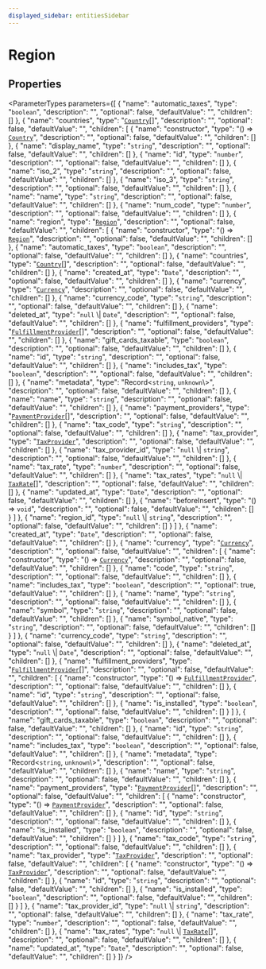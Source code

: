 ```yaml
---
displayed_sidebar: entitiesSidebar
---
```



# Region

## Properties

<ParameterTypes parameters={[
  {
    "name": "automatic_taxes",
    "type": "`boolean`",
    "description": "",
    "optional": false,
    "defaultValue": "",
    "children": []
  },
  {
    "name": "countries",
    "type": "[`Country`](Country.mdx)[]",
    "description": "",
    "optional": false,
    "defaultValue": "",
    "children": [
      {
        "name": "constructor",
        "type": "() => [`Country`](Country.mdx)",
        "description": "",
        "optional": false,
        "defaultValue": "",
        "children": []
      },
      {
        "name": "display_name",
        "type": "`string`",
        "description": "",
        "optional": false,
        "defaultValue": "",
        "children": []
      },
      {
        "name": "id",
        "type": "`number`",
        "description": "",
        "optional": false,
        "defaultValue": "",
        "children": []
      },
      {
        "name": "iso_2",
        "type": "`string`",
        "description": "",
        "optional": false,
        "defaultValue": "",
        "children": []
      },
      {
        "name": "iso_3",
        "type": "`string`",
        "description": "",
        "optional": false,
        "defaultValue": "",
        "children": []
      },
      {
        "name": "name",
        "type": "`string`",
        "description": "",
        "optional": false,
        "defaultValue": "",
        "children": []
      },
      {
        "name": "num_code",
        "type": "`number`",
        "description": "",
        "optional": false,
        "defaultValue": "",
        "children": []
      },
      {
        "name": "region",
        "type": "[`Region`](Region.mdx)",
        "description": "",
        "optional": false,
        "defaultValue": "",
        "children": [
          {
            "name": "constructor",
            "type": "() => [`Region`](Region.mdx)",
            "description": "",
            "optional": false,
            "defaultValue": "",
            "children": []
          },
          {
            "name": "automatic_taxes",
            "type": "`boolean`",
            "description": "",
            "optional": false,
            "defaultValue": "",
            "children": []
          },
          {
            "name": "countries",
            "type": "[`Country`](Country.mdx)[]",
            "description": "",
            "optional": false,
            "defaultValue": "",
            "children": []
          },
          {
            "name": "created_at",
            "type": "`Date`",
            "description": "",
            "optional": false,
            "defaultValue": "",
            "children": []
          },
          {
            "name": "currency",
            "type": "[`Currency`](Currency.mdx)",
            "description": "",
            "optional": false,
            "defaultValue": "",
            "children": []
          },
          {
            "name": "currency_code",
            "type": "`string`",
            "description": "",
            "optional": false,
            "defaultValue": "",
            "children": []
          },
          {
            "name": "deleted_at",
            "type": "``null`` \\| `Date`",
            "description": "",
            "optional": false,
            "defaultValue": "",
            "children": []
          },
          {
            "name": "fulfillment_providers",
            "type": "[`FulfillmentProvider`](FulfillmentProvider.mdx)[]",
            "description": "",
            "optional": false,
            "defaultValue": "",
            "children": []
          },
          {
            "name": "gift_cards_taxable",
            "type": "`boolean`",
            "description": "",
            "optional": false,
            "defaultValue": "",
            "children": []
          },
          {
            "name": "id",
            "type": "`string`",
            "description": "",
            "optional": false,
            "defaultValue": "",
            "children": []
          },
          {
            "name": "includes_tax",
            "type": "`boolean`",
            "description": "",
            "optional": false,
            "defaultValue": "",
            "children": []
          },
          {
            "name": "metadata",
            "type": "Record<`string`, `unknown`\\>",
            "description": "",
            "optional": false,
            "defaultValue": "",
            "children": []
          },
          {
            "name": "name",
            "type": "`string`",
            "description": "",
            "optional": false,
            "defaultValue": "",
            "children": []
          },
          {
            "name": "payment_providers",
            "type": "[`PaymentProvider`](PaymentProvider.mdx)[]",
            "description": "",
            "optional": false,
            "defaultValue": "",
            "children": []
          },
          {
            "name": "tax_code",
            "type": "`string`",
            "description": "",
            "optional": false,
            "defaultValue": "",
            "children": []
          },
          {
            "name": "tax_provider",
            "type": "[`TaxProvider`](TaxProvider.mdx)",
            "description": "",
            "optional": false,
            "defaultValue": "",
            "children": []
          },
          {
            "name": "tax_provider_id",
            "type": "``null`` \\| `string`",
            "description": "",
            "optional": false,
            "defaultValue": "",
            "children": []
          },
          {
            "name": "tax_rate",
            "type": "`number`",
            "description": "",
            "optional": false,
            "defaultValue": "",
            "children": []
          },
          {
            "name": "tax_rates",
            "type": "``null`` \\| [`TaxRate`](TaxRate.mdx)[]",
            "description": "",
            "optional": false,
            "defaultValue": "",
            "children": []
          },
          {
            "name": "updated_at",
            "type": "`Date`",
            "description": "",
            "optional": false,
            "defaultValue": "",
            "children": []
          },
          {
            "name": "beforeInsert",
            "type": "() => `void`",
            "description": "",
            "optional": false,
            "defaultValue": "",
            "children": []
          }
        ]
      },
      {
        "name": "region_id",
        "type": "``null`` \\| `string`",
        "description": "",
        "optional": false,
        "defaultValue": "",
        "children": []
      }
    ]
  },
  {
    "name": "created_at",
    "type": "`Date`",
    "description": "",
    "optional": false,
    "defaultValue": "",
    "children": []
  },
  {
    "name": "currency",
    "type": "[`Currency`](Currency.mdx)",
    "description": "",
    "optional": false,
    "defaultValue": "",
    "children": [
      {
        "name": "constructor",
        "type": "() => [`Currency`](Currency.mdx)",
        "description": "",
        "optional": false,
        "defaultValue": "",
        "children": []
      },
      {
        "name": "code",
        "type": "`string`",
        "description": "",
        "optional": false,
        "defaultValue": "",
        "children": []
      },
      {
        "name": "includes_tax",
        "type": "`boolean`",
        "description": "",
        "optional": true,
        "defaultValue": "",
        "children": []
      },
      {
        "name": "name",
        "type": "`string`",
        "description": "",
        "optional": false,
        "defaultValue": "",
        "children": []
      },
      {
        "name": "symbol",
        "type": "`string`",
        "description": "",
        "optional": false,
        "defaultValue": "",
        "children": []
      },
      {
        "name": "symbol_native",
        "type": "`string`",
        "description": "",
        "optional": false,
        "defaultValue": "",
        "children": []
      }
    ]
  },
  {
    "name": "currency_code",
    "type": "`string`",
    "description": "",
    "optional": false,
    "defaultValue": "",
    "children": []
  },
  {
    "name": "deleted_at",
    "type": "``null`` \\| `Date`",
    "description": "",
    "optional": false,
    "defaultValue": "",
    "children": []
  },
  {
    "name": "fulfillment_providers",
    "type": "[`FulfillmentProvider`](FulfillmentProvider.mdx)[]",
    "description": "",
    "optional": false,
    "defaultValue": "",
    "children": [
      {
        "name": "constructor",
        "type": "() => [`FulfillmentProvider`](FulfillmentProvider.mdx)",
        "description": "",
        "optional": false,
        "defaultValue": "",
        "children": []
      },
      {
        "name": "id",
        "type": "`string`",
        "description": "",
        "optional": false,
        "defaultValue": "",
        "children": []
      },
      {
        "name": "is_installed",
        "type": "`boolean`",
        "description": "",
        "optional": false,
        "defaultValue": "",
        "children": []
      }
    ]
  },
  {
    "name": "gift_cards_taxable",
    "type": "`boolean`",
    "description": "",
    "optional": false,
    "defaultValue": "",
    "children": []
  },
  {
    "name": "id",
    "type": "`string`",
    "description": "",
    "optional": false,
    "defaultValue": "",
    "children": []
  },
  {
    "name": "includes_tax",
    "type": "`boolean`",
    "description": "",
    "optional": false,
    "defaultValue": "",
    "children": []
  },
  {
    "name": "metadata",
    "type": "Record<`string`, `unknown`\\>",
    "description": "",
    "optional": false,
    "defaultValue": "",
    "children": []
  },
  {
    "name": "name",
    "type": "`string`",
    "description": "",
    "optional": false,
    "defaultValue": "",
    "children": []
  },
  {
    "name": "payment_providers",
    "type": "[`PaymentProvider`](PaymentProvider.mdx)[]",
    "description": "",
    "optional": false,
    "defaultValue": "",
    "children": [
      {
        "name": "constructor",
        "type": "() => [`PaymentProvider`](PaymentProvider.mdx)",
        "description": "",
        "optional": false,
        "defaultValue": "",
        "children": []
      },
      {
        "name": "id",
        "type": "`string`",
        "description": "",
        "optional": false,
        "defaultValue": "",
        "children": []
      },
      {
        "name": "is_installed",
        "type": "`boolean`",
        "description": "",
        "optional": false,
        "defaultValue": "",
        "children": []
      }
    ]
  },
  {
    "name": "tax_code",
    "type": "`string`",
    "description": "",
    "optional": false,
    "defaultValue": "",
    "children": []
  },
  {
    "name": "tax_provider",
    "type": "[`TaxProvider`](TaxProvider.mdx)",
    "description": "",
    "optional": false,
    "defaultValue": "",
    "children": [
      {
        "name": "constructor",
        "type": "() => [`TaxProvider`](TaxProvider.mdx)",
        "description": "",
        "optional": false,
        "defaultValue": "",
        "children": []
      },
      {
        "name": "id",
        "type": "`string`",
        "description": "",
        "optional": false,
        "defaultValue": "",
        "children": []
      },
      {
        "name": "is_installed",
        "type": "`boolean`",
        "description": "",
        "optional": false,
        "defaultValue": "",
        "children": []
      }
    ]
  },
  {
    "name": "tax_provider_id",
    "type": "``null`` \\| `string`",
    "description": "",
    "optional": false,
    "defaultValue": "",
    "children": []
  },
  {
    "name": "tax_rate",
    "type": "`number`",
    "description": "",
    "optional": false,
    "defaultValue": "",
    "children": []
  },
  {
    "name": "tax_rates",
    "type": "``null`` \\| [`TaxRate`](TaxRate.mdx)[]",
    "description": "",
    "optional": false,
    "defaultValue": "",
    "children": []
  },
  {
    "name": "updated_at",
    "type": "`Date`",
    "description": "",
    "optional": false,
    "defaultValue": "",
    "children": []
  }
]} />
